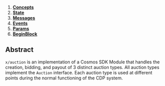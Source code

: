 
1. **[Concepts](01_concepts.md)**
2. **[State](02_state.md)**
3. **[Messages](03_messages.md)**
4. **[Events](04_events.md)**
5. **[Params](05_params.md)**
6. **[BeginBlock](06_begin_block.md)**

## Abstract

`x/auction` is an implementation of a Cosmos SDK Module that handles the creation, bidding, and payout of 3 distinct auction types. All auction types implement the `Auction` interface. Each auction type is used at different points during the normal functioning of the CDP system.


>
